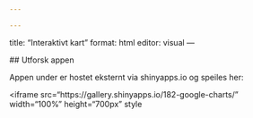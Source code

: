 ```yaml
---

---
```

title: "Interaktivt kart"
format: html
editor: visual
---

\## Utforsk appen

Appen under er hostet eksternt via shinyapps.io og speiles her:

\<iframe src="https://gallery.shinyapps.io/182-google-charts/" width="100%" height="700px" style
